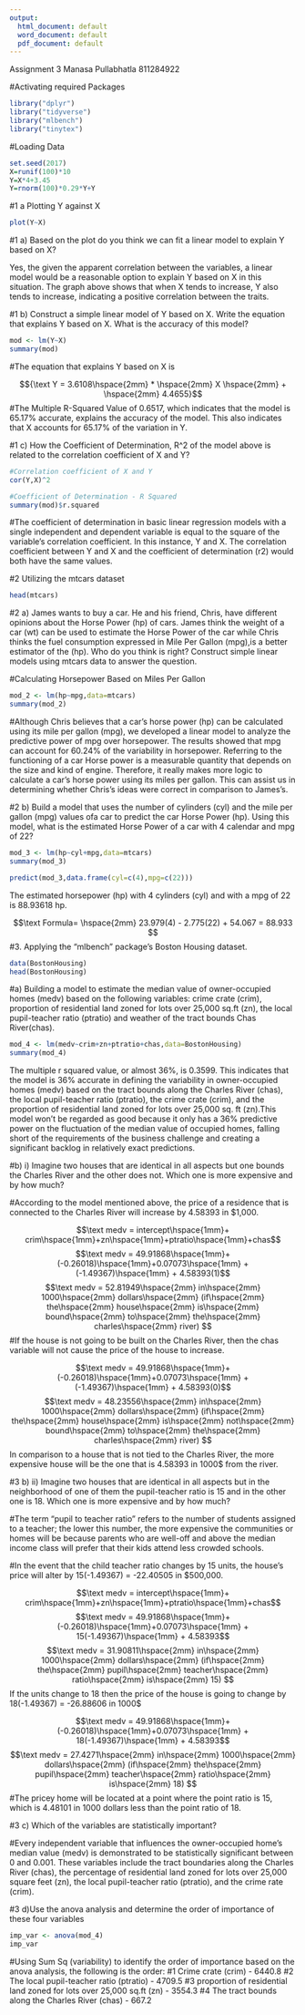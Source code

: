 ---
output:
  html_document: default
  word_document: default
  pdf_document: default
---
Assignment 3 Manasa Pullabhatla 811284922

#Activating required Packages

```{r}
library("dplyr")
library("tidyverse")
library("mlbench")
library("tinytex")
```

#Loading Data

```{r}
set.seed(2017)
X=runif(100)*10 
Y=X*4+3.45 
Y=rnorm(100)*0.29*Y+Y
```

#1 a Plotting Y against X

```{r}
plot(Y~X)
```
#1 a) Based on the plot do you think we can fit a linear model to explain Y based on X?

Yes, the given the apparent correlation between the variables, a linear model would be a reasonable option to explain Y based on X in this situation. The graph above shows that when X tends to increase, Y also tends to increase, indicating a positive correlation between the traits.

#1 b) Construct a simple linear model of Y based on X. Write the equation that explains Y based on X. What is the accuracy of this model?

```{r}
mod <- lm(Y~X)
summary(mod)
```
#The equation that explains Y based on X is 

$${\text Y = 3.6108\hspace{2mm} * \hspace{2mm} X \hspace{2mm} + \hspace{2mm} 4.4655}$$
#The Multiple R-Squared Value of 0.6517, which indicates that the model is 65.17% accurate, explains the accuracy of the model. This also indicates that X accounts for 65.17% of the variation in Y.

#1 c) How the Coefficient of Determination, R^2 of the model above is related to the correlation coefficient of X and Y?

```{r}
#Correlation coefficient of X and Y
cor(Y,X)^2

#Coefficient of Determination - R Squared
summary(mod)$r.squared
```
#The coefficient of determination in basic linear regression models with a single independent and dependent variable is equal to the square of the variable's correlation coefficient. In this instance, Y and X. The correlation coefficient between Y and X and the coefficient of determination (r2) would both have the same values.

#2 Utilizing the mtcars dataset

```{r}
head(mtcars)
```
#2 a) James wants to buy a car. He and his friend, Chris, have different opinions about the Horse Power (hp) of cars. James think the weight of a car (wt) can be used to estimate the Horse Power of the car while Chris thinks the fuel consumption expressed in Mile Per Gallon (mpg),is a better estimator of the (hp). Who do you think is right? Construct simple linear models using mtcars data to answer the question.

#Calculating Horsepower Based on Miles Per Gallon

```{r}
mod_2 <- lm(hp~mpg,data=mtcars)
summary(mod_2)
```
#Although Chris believes that a car's horse power (hp) can be calculated using its mile per gallon (mpg), we developed a linear model to analyze the predictive power of mpg over horsepower. The results showed that mpg can account for 60.24% of the variability in horsepower. Referring to the functioning of a car Horse power is a measurable quantity that depends on the size and kind of engine. Therefore, it really makes more logic to calculate a car's horse power using its miles per gallon. This can assist us in determining whether Chris's ideas were correct in comparison to James's.

#2 b) Build a model that uses the number of cylinders (cyl) and the mile per gallon (mpg) values ofa car to predict the car Horse Power (hp). Using this model, what is the estimated Horse Power of a car with 4 calendar and mpg of 22?

```{r}
mod_3 <- lm(hp~cyl+mpg,data=mtcars)
summary(mod_3)
```
```{r}
predict(mod_3,data.frame(cyl=c(4),mpg=c(22)))
```
The estimated horsepower (hp) with 4 cylinders (cyl) and with a mpg of 22 is 88.93618 hp.

$$\text Formula= \hspace{2mm} 23.979(4) - 2.775(22) + 54.067 = 88.933 $$
#3. Applying the "mlbench" package's Boston Housing dataset.

```{r}
data(BostonHousing)
head(BostonHousing)
```
#a) Building a model to estimate the median value of owner-occupied homes (medv) based on the following variables: crime crate (crim), proportion of residential land zoned for lots over 25,000 sq.ft (zn), the local pupil-teacher ratio (ptratio) and weather of the tract bounds Chas River(chas).

```{r}
mod_4 <- lm(medv~crim+zn+ptratio+chas,data=BostonHousing)
summary(mod_4)
```
The multiple r squared value, or almost 36%, is 0.3599. This indicates that the model is 36% accurate in defining the variability in owner-occupied homes (medv) based on the tract bounds along the Charles River (chas), the local pupil-teacher ratio (ptratio), the crime crate (crim), and the proportion of residential land zoned for lots over 25,000 sq. ft (zn).This model won't be regarded as good because it only has a 36% predictive power on the fluctuation of the median value of occupied homes, falling short of the requirements of the business challenge and creating a significant backlog in relatively exact predictions.

#b) i) Imagine two houses that are identical in all aspects but one bounds the Charles River and the other does not. Which one is more expensive and by how much?

#According to the model mentioned above, the price of a residence that is connected to the Charles River will increase by 4.58393 in $1,000. 

$$\text medv = intercept\hspace{1mm}+ crim\hspace{1mm}+zn\hspace{1mm}+ptratio\hspace{1mm}+chas$$
$$\text medv = 49.91868\hspace{1mm}+(-0.26018)\hspace{1mm}+0.07073\hspace{1mm} + (-1.49367)\hspace{1mm} + 4.58393(1)$$
$$\text medv =   52.81949\hspace{2mm} in\hspace{2mm} 1000\hspace{2mm} dollars\hspace{2mm} (if\hspace{2mm} the\hspace{2mm} house\hspace{2mm} is\hspace{2mm} bound\hspace{2mm} to\hspace{2mm} the\hspace{2mm} charles\hspace{2mm} river) $$
#If the house is not going to be built on the Charles River, then the chas variable will not cause the price of the house to increase.

$$\text medv = 49.91868\hspace{1mm}+(-0.26018)\hspace{1mm}+0.07073\hspace{1mm} + (-1.49367)\hspace{1mm} + 4.58393(0)$$
$$\text medv =   48.23556\hspace{2mm} in\hspace{2mm} 1000\hspace{2mm} dollars\hspace{2mm} (if\hspace{2mm} the\hspace{2mm} house\hspace{2mm} is\hspace{2mm} not\hspace{2mm} bound\hspace{2mm} to\hspace{2mm} the\hspace{2mm} charles\hspace{2mm} river) $$
In comparison to a house that is not tied to the Charles River, the more expensive house will be the one that is 4.58393 in 1000$ from the river.

#3 b) ii) Imagine two houses that are identical in all aspects but in the neighborhood of one of them the pupil-teacher ratio is 15 and in the other one is 18. Which one is more expensive and by how much?

#The term "pupil to teacher ratio" refers to the number of students assigned to a teacher; the lower this number, the more expensive the communities or homes will be because parents who are well-off and above the median income class will prefer that their kids attend less crowded schools.

#In the event that the child teacher ratio changes by 15 units, the house's price will alter by 15(-1.49367) = -22.40505 in $500,000.

$$\text medv = intercept\hspace{1mm}+ crim\hspace{1mm}+zn\hspace{1mm}+ptratio\hspace{1mm}+chas$$
$$\text medv = 49.91868\hspace{1mm}+(-0.26018)\hspace{1mm}+0.07073\hspace{1mm} + 15(-1.49367)\hspace{1mm} + 4.58393$$
$$\text medv =   31.90811\hspace{2mm} in\hspace{2mm} 1000\hspace{2mm} dollars\hspace{2mm} (if\hspace{2mm} the\hspace{2mm} pupil\hspace{2mm} teacher\hspace{2mm} ratio\hspace{2mm} is\hspace{2mm} 15) $$
If the units change to 18 then the price of the house is going to change by 18(-1.49367) = -26.88606 in 1000$

$$\text medv = 49.91868\hspace{1mm}+(-0.26018)\hspace{1mm}+0.07073\hspace{1mm} + 18(-1.49367)\hspace{1mm} + 4.58393$$
$$\text medv =   27.4271\hspace{2mm} in\hspace{2mm} 1000\hspace{2mm} dollars\hspace{2mm} (if\hspace{2mm} the\hspace{2mm} pupil\hspace{2mm} teacher\hspace{2mm} ratio\hspace{2mm} is\hspace{2mm} 18) $$
#The pricey home will be located at a point where the point ratio is 15, which is 4.48101 in 1000 dollars less than the point ratio of 18.

#3 c) Which of the variables are statistically important?

#Every independent variable that influences the owner-occupied home's median value (medv) is demonstrated to be statistically significant between 0 and 0.001. These variables include the tract boundaries along the Charles River (chas), the percentage of residential land zoned for lots over 25,000 square feet (zn), the local pupil-teacher ratio (ptratio), and the crime rate (crim).

#3 d)Use the anova analysis and determine the order of importance of these four variables

```{r}
imp_var <- anova(mod_4)
imp_var
```
#Using Sum Sq (variability) to identify the order of importance based on the anova analysis, the following is the order:
#1 Crime crate (crim) - 6440.8
#2 The local pupil-teacher ratio (ptratio) - 4709.5
#3 proportion of residential land zoned for lots over 25,000 sq.ft (zn) - 3554.3
#4 The tract bounds along the Charles River (chas) - 667.2
